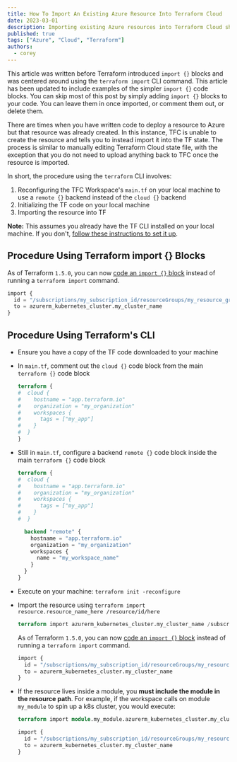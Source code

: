 ```yaml
---
title: How To Import An Existing Azure Resource Into Terraform Cloud
date: 2023-03-01
description: Importing existing Azure resources into Terraform Cloud should be straight-forward, using the terraform CLI to import them is not, but using the new import {} code blocks is.
published: true
tags: ["Azure", "Cloud", "Terraform"]
authors:
  - corey
---
```


<Callout>This article was written before Terraform introduced `import {}` blocks and was centered around using the `terraform import` CLI command. This article has been updated to include examples of the simpler `import {}` code blocks. You can skip most of this post by simply adding `import {}` blocks to your code. You can leave them in once imported, or comment them out, or delete them.</Callout>

There are times when you have written code to deploy a resource to Azure but that resource was already created. In this instance, TFC is unable to create the resource and tells you to instead import it into the TF state.
The process is similar to manually editing Terraform Cloud state file, with the exception that you do not need to upload anything back to TFC once the resource is imported.

In short, the procedure using the `terraform` CLI involves:
1. Reconfiguring the TFC Workspace's `main.tf` on your local machine to use a `remote {}` backend instead of the `cloud {}` backend
2. Initializing the TF code on your local machine
3. Importing the resource into TF

**Note:** This assumes you already have the TF CLI installed on your local machine. If you don't, [follow these instructions to set it up](https://developer.hashicorp.com/terraform/tutorials/azure-get-started/install-cli).


## Procedure Using Terraform import {} Blocks
As of Terraform `1.5.0`, you can now [code an `import {}` block](https://developer.hashicorp.com/terraform/language/import) instead of running a `terraform import` command.
  ``` terraform
  import {
    id = "/subscriptions/my_subscription_id/resourceGroups/my_resource_group_name/providers/Microsoft.ContainerService/managedClusters/my_cluster_name"
    to = azurerm_kubernetes_cluster.my_cluster_name
  }
  ```

## Procedure Using Terraform's CLI
* Ensure you have a copy of the TF code downloaded to your machine

* In `main.tf`, comment out the `cloud {}` code block from the main `terraform {}` code block
  ``` terraform
  terraform {
  #  cloud {
  #    hostname = "app.terraform.io"
  #    organization = "my_organization"
  #    workspaces {
  #      tags = ["my_app"]
  #    }
  #  }
  }
  ```

* Still in `main.tf`, configure a backend `remote {}` code block inside the main `terraform {}` code block
  ``` terraform
  terraform {
  #  cloud {
  #    hostname = "app.terraform.io"
  #    organization = "my_organization"
  #    workspaces {
  #      tags = ["my_app"]
  #    }
  #  }

    backend "remote" {
      hostname = "app.terraform.io"
      organization = "my_organization"
      workspaces {
        name = "my_workspace_name"
      }
    }
  }
  ```
* Execute on your machine: `terraform init -reconfigure`

* Import the resource using `terraform import resource.resource_name_here /resource/id/here`
  ``` terraform
  terraform import azurerm_kubernetes_cluster.my_cluster_name /subscriptions/my_subscription_id/resourceGroups/my_resource_group_name/providers/Microsoft.ContainerService/managedClusters/my_cluster_name
  ```
  As of Terraform `1.5.0`, you can now [code an `import {}` block](https://developer.hashicorp.com/terraform/language/import) instead of running a `terraform import` command.
  ``` terraform title="Expressed as an import {} code block:"
  import {
    id = "/subscriptions/my_subscription_id/resourceGroups/my_resource_group_name/providers/Microsoft.ContainerService/managedClusters/my_cluster_name"
    to = azurerm_kubernetes_cluster.my_cluster_name
  }
  ```

* If the resource lives inside a module, you **must include the module in the resource path**. For example, if the workspace calls on module `my_module` to spin up a k8s cluster, you would execute:
  ``` terraform
  terraform import module.my_module.azurerm_kubernetes_cluster.my_cluster_name /subscriptions/my_subscription_id/resourceGroups/my_resource_group_name/providers/Microsoft.ContainerService/managedClusters/my_cluster_name
  ```
  ``` terraform title="Expressed as an import {} code block:"
  import {
    id = "/subscriptions/my_subscription_id/resourceGroups/my_resource_group_name/providers/Microsoft.ContainerService/managedClusters/my_cluster_name"
    to = azurerm_kubernetes_cluster.my_cluster_name
  }
  ```
